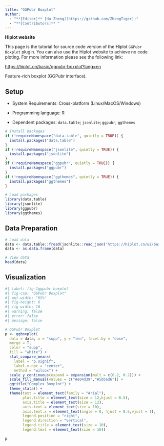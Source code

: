 ```yaml
---
title: "GGPubr Boxplot"
author:
  - "**[Editor]** [Hu Zheng](https://github.com/ZhengTiger);"
  - "**[Contributors]** "
---
```


::: callout-note
**Hiplot website**

This page is the tutorial for source code version of the Hiplot `GGPubr Boxplot` plugin. You can also use the Hiplot website to achieve no code ploting. For more information please see the following link:

<https://hiplot.cn/basic/ggpubr-boxplot?lang=en>
:::

Feature-rich boxplot (GGPubr interface).

## Setup

-   System Requirements: Cross-platform (Linux/MacOS/Windows)

-   Programming language: R

-   Dependent packages: `data.table`; `jsonlite`; `ggpubr`; `ggthemes`

```r
# Install packages
if (!requireNamespace("data.table", quietly = TRUE)) {
  install.packages("data.table")
}
if (!requireNamespace("jsonlite", quietly = TRUE)) {
  install.packages("jsonlite")
}
if (!requireNamespace("ggpubr", quietly = TRUE)) {
  install.packages("ggpubr")
}
if (!requireNamespace("ggthemes", quietly = TRUE)) {
  install.packages("ggthemes")
}

# Load packages
library(data.table)
library(jsonlite)
library(ggpubr)
library(ggthemes)
```

## Data Preparation

```r
# Load data
data <- data.table::fread(jsonlite::read_json("https://hiplot.cn/ui/basic/ggpubr-boxplot/data.json")$exampleData$textarea[[1]])
data <- as.data.frame(data)

# View data
head(data)
```

## Visualization

```r
#| label: fig-1ggpubr-boxplot
#| fig-cap: "GGPubr Boxplot"
#| out.width: "95%"
#| fig-height: 6
#| fig-width: 10
#| warning: false
#| error: false
#| message: false

# GGPubr Boxplot
p <- ggboxplot(
  data = data, x = "supp", y = "len", facet.by = "dose",
  merge = T,
  color = "supp",
  fill = "white") + 
  stat_compare_means(
    label = "p.signif",
    label.x.npc = "center",
    method = "wilcox") + 
  scale_y_continuous(expand = expansion(mult = c(0.2, 0.2))) +
  scale_fill_manual(values = c("#e04d39","#5bbad6")) +
  ggtitle("Complex Boxplot") + 
  theme_stata() +
  theme(text = element_text(family = "Arial"),
        plot.title = element_text(size = 12,hjust = 0.5),
        axis.title = element_text(size = 12),
        axis.text = element_text(size = 10),
        axis.text.x = element_text(angle = 0, hjust = 0.5,vjust = 1),
        legend.position = "right",
        legend.direction = "vertical",
        legend.title = element_text(size = 10),
        legend.text = element_text(size = 10))

p
```

